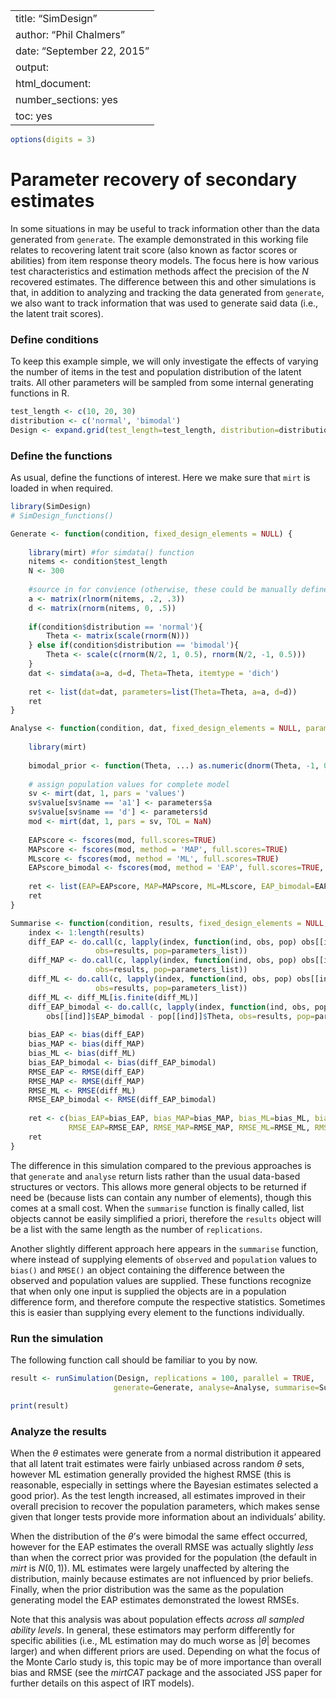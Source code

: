 %\VignetteIndexEntry{SimDesign}
%\VignetteEngine{knitr::knitr}
---
title: "SimDesign"
author: "Phil Chalmers"
date: "September 22, 2015"
output:
  html_document:
    number_sections: yes
    toc: yes
---

```r
options(digits = 3)
```

# Parameter recovery of secondary estimates

In some situations in may be useful to track information other than the data generated from `generate`. The
example demonstrated in this working file relates to recovering latent trait score (also known as factor
scores or abilities) from item response theory models. The focus here is how various test characteristics
and estimation methods affect the precision of the $N$ recovered estimates. The difference between this and
other simulations is that, in addition to analyzing and tracking the data generated from `generate`, we also
want to track information that was used to generate said data (i.e., the latent trait scores).

### Define conditions

To keep this example simple, we will only investigate the effects of varying the number of items in the test
and population distribution of the latent traits. 
All other parameters will be sampled from some internal generating functions in R. 

```r
test_length <- c(10, 20, 30)
distribution <- c('normal', 'bimodal')
Design <- expand.grid(test_length=test_length, distribution=distribution)
```

### Define the functions

As usual, define the functions of interest. Here we make sure that `mirt` is loaded in when required.

```r
library(SimDesign)
# SimDesign_functions()
```

```r
Generate <- function(condition, fixed_design_elements = NULL) {
    
    library(mirt) #for simdata() function
    nitems <- condition$test_length
    N <- 300
        
    #source in for convience (otherwise, these could be manually define in the source code)
    a <- matrix(rlnorm(nitems, .2, .3))
    d <- matrix(rnorm(nitems, 0, .5))
    
    if(condition$distribution == 'normal'){
        Theta <- matrix(scale(rnorm(N)))
    } else if(condition$distribution == 'bimodal'){
        Theta <- scale(c(rnorm(N/2, 1, 0.5), rnorm(N/2, -1, 0.5)))
    }
    dat <- simdata(a=a, d=d, Theta=Theta, itemtype = 'dich')
    
    ret <- list(dat=dat, parameters=list(Theta=Theta, a=a, d=d))
    ret
}

Analyse <- function(condition, dat, fixed_design_elements = NULL, parameters = NULL) {
    
    library(mirt)
    
    bimodal_prior <- function(Theta, ...) as.numeric(dnorm(Theta, -1, 0.5) + dnorm(Theta, 1, 0.5))
    
    # assign population values for complete model
    sv <- mirt(dat, 1, pars = 'values')
    sv$value[sv$name == 'a1'] <- parameters$a
    sv$value[sv$name == 'd'] <- parameters$d
    mod <- mirt(dat, 1, pars = sv, TOL = NaN)
    
    EAPscore <- fscores(mod, full.scores=TRUE)
    MAPscore <- fscores(mod, method = 'MAP', full.scores=TRUE)
    MLscore <- fscores(mod, method = 'ML', full.scores=TRUE)
    EAPscore_bimodal <- fscores(mod, method = 'EAP', full.scores=TRUE, custom_den = bimodal_prior)
    
    ret <- list(EAP=EAPscore, MAP=MAPscore, ML=MLscore, EAP_bimodal=EAPscore_bimodal)
    ret
}

Summarise <- function(condition, results, fixed_design_elements = NULL, parameters_list = NULL) {
    index <- 1:length(results)
    diff_EAP <- do.call(c, lapply(index, function(ind, obs, pop) obs[[ind]]$EAP - pop[[ind]]$Theta,
                   obs=results, pop=parameters_list))
    diff_MAP <- do.call(c, lapply(index, function(ind, obs, pop) obs[[ind]]$MAP - pop[[ind]]$Theta, 
                   obs=results, pop=parameters_list))
    diff_ML <- do.call(c, lapply(index, function(ind, obs, pop) obs[[ind]]$ML - pop[[ind]]$Theta, 
                   obs=results, pop=parameters_list))
    diff_ML <- diff_ML[is.finite(diff_ML)]
    diff_EAP_bimodal <- do.call(c, lapply(index, function(ind, obs, pop) 
        obs[[ind]]$EAP_bimodal - pop[[ind]]$Theta, obs=results, pop=parameters_list))
    
    bias_EAP <- bias(diff_EAP)
    bias_MAP <- bias(diff_MAP)
    bias_ML <- bias(diff_ML)
    bias_EAP_bimodal <- bias(diff_EAP_bimodal)
    RMSE_EAP <- RMSE(diff_EAP)
    RMSE_MAP <- RMSE(diff_MAP)
    RMSE_ML <- RMSE(diff_ML)
    RMSE_EAP_bimodal <- RMSE(diff_EAP_bimodal)
    
    ret <- c(bias_EAP=bias_EAP, bias_MAP=bias_MAP, bias_ML=bias_ML, bias_EAP_bimodal=bias_EAP_bimodal,
             RMSE_EAP=RMSE_EAP, RMSE_MAP=RMSE_MAP, RMSE_ML=RMSE_ML, RMSE_EAP_bimodal=RMSE_EAP_bimodal)
    ret
}
```

The difference in this simulation compared to the previous approaches is that `generate` and `analyse` 
return lists rather than the usual data-based structures or vectors. This allows more general objects 
to be returned if need be (because lists can contain any number of elements), though this comes at a
small cost. When the `summarise` function is finally called, list objects cannot be easily simplified
a priori, therefore the `results` object will be a list with the same length as the number of 
`replications`. 

Another slightly different approach here appears in the `summarise` function, where instead of supplying
elements of `observed` and `population` values to `bias()` and `RMSE()` an object containing the 
difference between the observed and population values are supplied. These functions recognize that 
when only one input is supplied the objects are in a population difference form, and therefore 
compute the respective statistics. Sometimes this is easier than supplying every element to the functions
individually. 


### Run the simulation

The following function call should be familiar to you by now. 

```r
result <- runSimulation(Design, replications = 100, parallel = TRUE,
                       generate=Generate, analyse=Analyse, summarise=Summarise)
```

```r
print(result)
```

### Analyze the results

When the $\theta$ estimates were generate from a normal distribution it appeared that all 
latent trait estimates were fairly 
unbiased across random $\theta$ sets, however ML estimation generally provided the 
highest RMSE (this is reasonable, especially in settings where the Bayesian estimates selected a good prior). 
As the test length increased, all estimates improved in their overall precision to recover 
the population parameters, which makes sense
given that longer tests provide more information about an individuals' ability. 

When the distribution of the $\theta$'s were bimodal the same effect occurred, however for the EAP estimates
the overall RMSE was actually slightly *less* than when the correct prior was provided for 
the population (the default in *mirt* is $N(0,1)$). 
ML estimates were largely unaffected by altering the distribution, mainly because estimates
are not influenced by prior beliefs. Finally, when the prior distribution was the same as the population
generating model the EAP estimates demonstrated the lowest RMSEs.

Note that this analysis was about population effects *across all sampled ability levels*. In general, these 
estimators may perform differently for specific abilities (i.e., ML estimation may do much worse as $|\theta|$
becomes larger) and when different priors are used. Depending on what the focus of the Monte Carlo study is, 
this topic may be of more importance than overall bias and RMSE (see the *mirtCAT* package and the associated 
JSS paper for further details on this aspect of IRT models).
